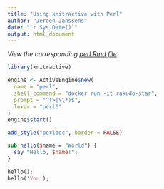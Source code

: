```yaml
---
title: "Using knitractive with Perl"
author: "Jeroen Janssens"
date: "`r Sys.Date()`"
output: html_document
---
```


*View the corresponding [perl.Rmd file](https://raw.githubusercontent.com/datascienceworkshops/knitractive/master/vignettes/examples/perl.Rmd).*

```r
library(knitractive)

engine <- ActiveEngine$new(
  name = "perl",
  shell_command = "docker run -it rakudo-star",
  prompt = "^(>|\\*)$",
  lexer = "perl6"
)
engine$start()
```

```r
add_style("perldoc", border = FALSE)
```

```perl
sub hello($name = "World") {
  say "Hello, $name!";
}
```

```perl
hello();
hello('You');
```
